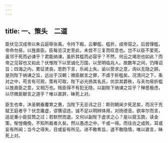 ```yaml
---
---
---
```

title: 一、策头　二道
---



臣伏见汉成帝以朱云庭辱张禹，令持下殿，云攀槛，槛折，成帝容之。后尝理槛，帝命勿易，以旌直臣。臣每览汉史至此，未尝不三复而叹息也。岂不以臣不爱死，虽邻于死而必谏乎？君能纳谏，虽折其槛而必容乎？不然，何云之竭忠也如此？而帝之见容也又如此？伏惟陛下以至诚化万国，以至明临兆人。故数年之间，仍降诏旨；四海之内，累征贤良。思酌下言，乐闻上失。谕以旁求之意，询以无隐之辞。是则陛下纳谏之旨，远出于汉朝；微臣献言之罪，不虞于折槛矣。况清问之下，条对之中，苟言有可观，策有可取，陛下必光扬其名氏，优崇其爵秩，与夫勿易折槛以旌直臣之意，又相万也。贱臣得不有犯无隐，以副陛下纳谏之旨乎？殚思极虑，以尽微臣献言之道乎？唯以直辞，昧死上对。

臣生也幸，沐圣朝垂覆育之惠，当陛下无忌讳之日：斯则朝闻夕死足矣，而况于充赋王庭者乎？伏念庸虚，谬膺诏选，诚不足以明辨体用，对扬德音。欲率尔而言，适足重小臣狂筒之过；若默然而退，又何以副陛下虚求之心？是以窥玉旒，读金策，惭惶僶俛，不知所裁者久矣。然以愚虑之中，千或一得。而往古之成败，耳或妄有所闻；当今之得失，目或妄有所见。进不敢希旨，退不敢隐情，唯以直言，昧死上对。